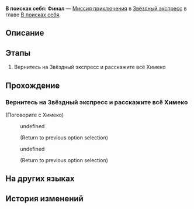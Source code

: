 {{Дополнить|Диалоги.}}
{{Миссия Инфобокс
|id              = 2001501
|Название        = 
|Изображение     = Миссия Освоения В поисках себя Финал.png
|Тип             = Миссия приключения
|События         = 
|Глава           = В поисках себя
|Условия         = Завершена [[Миссия приключения]] ''[[В поисках себя: Неспешное чаепитие]]''
|Персонажи       = Маленький робот; Первопроходец; Химеко
|СтартЛокация    = [[Звёздный экспресс]] — [[Вагон для вечеринок]]
|Локации         = Вагон для вечеринок
|Предыдущая      = В поисках себя: Неспешное чаепитие
|Следующая       = 
|Награды         = Опыт Освоения*100; Звёздный нефрит*10; Утраченный кристалл*5; Кредиты*20 000
}}
'''В поисках себя: Финал''' — [[Миссия приключения]] в [[Звёздный экспресс]] в главе [[В поисках себя]].

==Описание==
{{Описание|<!--официальное описание из Перекрёстка судеб-->}}

==Этапы==
# Вернитесь на Звёздный экспресс и расскажите всё Химеко

==Прохождение==
{{Дополнить}}

===Вернитесь на Звёздный экспресс и расскажите всё Химеко===
{{Описание миссии|локация=Вагон для вечеринок|Кто бы мог подумать, что столь незначительные поступки способны принести другим такие перемены. У вас осталось много впечатлений от этого путешествия. Возможно, пора поговорить с Химеко.}}
{{Диалог Начало}}

;(Поговорите с Химеко)
<!--Unknown TalkSentence: 200112701-->
<!--Unknown TalkSentence: 200112702-->
:{{Диалог|Стрелка}} undefined
:<!--Unknown TalkSentence: 200112704-->
:<!--Unknown TalkSentence: 200112705-->
:<!--Unknown TalkSentence: 200112706-->
:<!--Unknown TalkSentence: 200112707-->
:;(Return to previous option selection)
:{{Диалог|Стрелка}} undefined
:<!--Unknown TalkSentence: 200112706-->
:<!--Unknown TalkSentence: 200112707-->
:;(Return to previous option selection)
{{Диалог Конец}}

==На других языках==
{{На других языках
|en   = Searching for You: Finale
|zhs  = 寻人记•终
|zht  = 尋人記•終
|ja   = 人探し・終
|ko   = 은하열차는 사랑을 싣고•종막
|es   = Caras conocidas: final
|fr   = À ta recherche : Final
|ru   = В поисках себя: Финал
|th   = บันทึกตามหาคน: จบ
|vi   = Nhật Ký Tìm Người - Kết Thúc
|de   = Suche nach Dir: Finale
|id   = Mencari Orang: Akhir
|pt   = Procurando por Você: Final
}}

==История изменений==
{{История изменений|3.0}}
